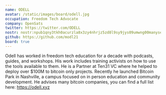 ```yaml
---
name: ODELL
avatar: /static/images/board/odell.jpg
occupation: Freedom Tech Advocate
company: OpenSats
twitter: https://twitter.com/ODELL
nostr: nostr:npub1qny3tkh0acurzla8x3zy4nhrjz5zd8l9sy9jys09umwng00manysew95gx
github: https://github.com/modl21
board: true
---
```


Odell has worked in freedom tech education for a decade with podcasts, guides,
and workshops. His work includes training activists on how to use the tools
available to them. He is a Partner at Ten31 VC where he helped to deploy over
$100M to bitcoin only projects. Recently he launched Bitcoin Park in Nashville,
a campus focused on in person education and community development. He advises
many bitcoin companies, you can find a full list here: https://odell.xyz